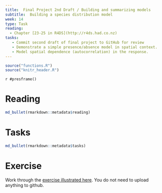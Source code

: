 ```yaml
---
title:  Final Project 2nd Draft / Building and summarizing models 
subtitle:  Building a species distribution model
week: 14
type: Task
reading:
  - Chapter [23-25 in R4DS](http://r4ds.had.co.nz)
tasks:
   - Commit second draft of final project to GitHub for review
   - Demonstrate a simple presence/absence model in spatial context. 
   - Model spatial dependence (autocorrelation) in the response. 
---
```


```r
source("functions.R")
source("knitr_header.R")
```

`r #presframe()`

# Reading

```r
md_bullet(rmarkdown::metadata$reading)
```

# Tasks

```r
md_bullet(rmarkdown::metadata$tasks)
```

# Exercise

Work through the [exercise illustrated here](13_SDM_Exercise.html).  You do not need to upload anything to github.
